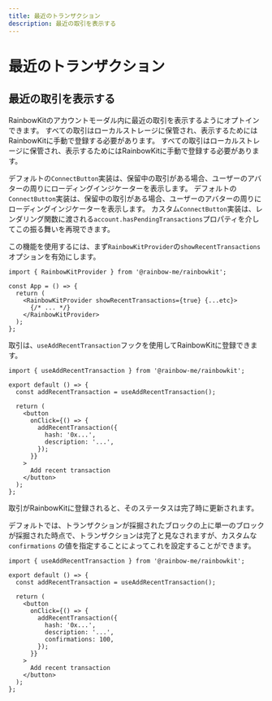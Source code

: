 ```yaml
---
title: 最近のトランザクション
description: 最近の取引を表示する
---
```


# 最近のトランザクション

## 最近の取引を表示する

RainbowKitのアカウントモーダル内に最近の取引を表示するようにオプトインできます。 すべての取引はローカルストレージに保管され、表示するためにはRainbowKitに手動で登録する必要があります。 すべての取引はローカルストレージに保管され、表示するためにはRainbowKitに手動で登録する必要があります。

デフォルトの`ConnectButton`実装は、保留中の取引がある場合、ユーザーのアバターの周りにローディングインジケーターを表示します。 デフォルトの`ConnectButton`実装は、保留中の取引がある場合、ユーザーのアバターの周りにローディングインジケーターを表示します。 カスタム`ConnectButton`実装は、レンダリング関数に渡される`account.hasPendingTransactions`プロパティを介してこの振る舞いを再現できます。

この機能を使用するには、まず`RainbowKitProvider`の`showRecentTransactions`オプションを有効にします。

```tsx
import { RainbowKitProvider } from '@rainbow-me/rainbowkit';

const App = () => {
  return (
    <RainbowKitProvider showRecentTransactions={true} {...etc}>
      {/* ... */}
    </RainbowKitProvider>
  );
};
```

取引は、`useAddRecentTransaction`フックを使用してRainbowKitに登録できます。

```tsx
import { useAddRecentTransaction } from '@rainbow-me/rainbowkit';

export default () => {
  const addRecentTransaction = useAddRecentTransaction();

  return (
    <button
      onClick={() => {
        addRecentTransaction({
          hash: '0x...',
          description: '...',
        });
      }}
    >
      Add recent transaction
    </button>
  );
};
```

取引がRainbowKitに登録されると、そのステータスは完了時に更新されます。

デフォルトでは、トランザクションが採掘されたブロックの上に単一のブロックが採掘された時点で、トランザクションは完了と見なされますが、カスタムな `confirmations` の値を指定することによってこれを設定することができます。

```tsx
import { useAddRecentTransaction } from '@rainbow-me/rainbowkit';

export default () => {
  const addRecentTransaction = useAddRecentTransaction();

  return (
    <button
      onClick={() => {
        addRecentTransaction({
          hash: '0x...',
          description: '...',
          confirmations: 100,
        });
      }}
    >
      Add recent transaction
    </button>
  );
};
```
